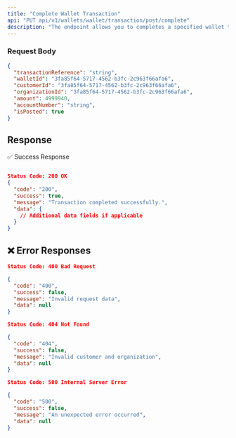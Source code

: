 ```yaml
---
title: "Complete Wallet Transaction"
api: "PUT api/v1/wallets/wallet/transaction/post/complete"
description: "The endpoint allows you to completes a specified wallet transaction."
---
```


### **Request Body**

```json
{
  "transactionReference": "string",
  "walletId": "3fa85f64-5717-4562-b3fc-2c963f66afa6",
  "customerId": "3fa85f64-5717-4562-b3fc-2c963f66afa6",
  "organizationId": "3fa85f64-5717-4562-b3fc-2c963f66afa6",
  "amount": 4999940,
  "accountNumber": "string",
  "isPosted": true
}
```

## Response

✅ Success Response

```json

Status Code: 200 OK
{
  "code": "200",
  "success": true,
  "message": "Transaction completed successfully.",
  "data": {
    // Additional data fields if applicable
  }
}
```

## ❌ Error Responses

```json
Status Code: 400 Bad Request

{
  "code": "400",
  "success": false,
  "message": "Invalid request data",
  "data": null
}

Status Code: 404 Not Found

{
  "code": "404",
  "success": false,
  "message": "Invalid customer and organization",
  "data": null
}

Status Code: 500 Internal Server Error

{
  "code": "500",
  "success": false,
  "message": "An unexpected error occurred",
  "data": null
}
